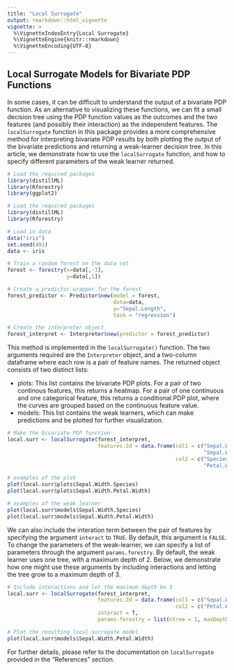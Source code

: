 ```yaml
---
title: "Local Surrogate"
output: rmarkdown::html_vignette
vignette: >
  %\VignetteIndexEntry{Local Surrogate}
  %\VignetteEngine{knitr::rmarkdown}
  %\VignetteEncoding{UTF-8}
---
```


## Local Surrogate Models for Bivariate PDP Functions

In some cases, it can be difficult to understand the output of a bivariate PDP function.
As an alternative to visualizing these functions, we can fit a small decision tree 
using the PDP function values as the outcomes and the two features (and possibly their
interaction) as the independent features. The `localSurrogate` function in this 
package provides a more comprehensive method for interpreting bivariate PDP results 
by both plotting the output of the bivariate predictions and returning a weak-learner 
decision tree. In this article, we demonstrate how to use the `localSurrogate` function, 
and how to specify different parameters of the weak learner returned.

```r
# Load the required packages
library(distillML)
library(Rforestry)
library(ggplot2)
```

```r
# Load the required packages
library(distillML)
library(Rforestry)

# Load in data 
data("iris")
set.seed(491)
data <- iris

# Train a random forest on the data set
forest <- forestry(x=data[,-1],
                   y=data[,1])

# Create a predictor wrapper for the forest
forest_predictor <- Predictor$new(model = forest,
                                  data=data,
                                  y="Sepal.Length",
                                  task = "regression")

# Create the interpreter object
forest_interpret <- Interpreter$new(predictor = forest_predictor)
```

This method is implemented in the `localSurrogate()` function. The two arguments 
required are the `Interpreter` object, and a two-column dataframe where each row 
is a pair of feature names. The returned object consists of two distinct lists:

* plots: This list contains the bivariate PDP plots. For a pair of two continous 
         features, this returns a heatmap. For a pair of one continuous and one 
         categorical feature, this returns a conditional PDP plot, where the curves 
         are grouped based on the continuous feature value.
* models: This list contains the weak learners, which can make predictions and be 
          plotted for further visualization.

```r
# Make the bivariate PDP function
local.surr <- localSurrogate(forest_interpret,
                             features.2d = data.frame(col1 = c("Sepal.Width",
                                                               "Sepal.Width"),
                                                      col2 = c("Species",
                                                               "Petal.Width")))

# examples of the plot
plot(local.surr$plots$Sepal.Width.Species)
plot(local.surr$plots$Sepal.Width.Petal.Width)

# examples of the weak learner
plot(local.surr$models$Sepal.Width.Species)
plot(local.surr$models$Sepal.Width.Petal.Width)

```

We can also include the interation term between the pair of features by specifying 
the argument `interact` to `TRUE`. By default, this argument is `FALSE`. To 
change the parameters of the weak-learner, we can specify a list of parameters 
through the argument `params.forestry`. By default, the weak learner uses one 
tree, with a maximum depth of 2. Below, we demonstrate how one might use these 
arguments by including interactions and letting the tree grow to a maximum depth 
of 3.

```r
# Include interactions and let the maximum depth be 3
local.surr <- localSurrogate(forest_interpret,
                             features.2d = data.frame(col1 = c("Sepal.Width"),
                                                      col2 = c("Petal.Width")),
                             interact = T,
                             params.forestry = list(ntree = 1, maxDepth = 3))

# Plot the resulting local surrogate model
plot(local.surr$models$Sepal.Width.Petal.Width)

```

For further details, please refer to the documentation on `localSurrogate` provided in 
the "References" section.



